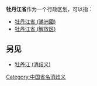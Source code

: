'''牡丹江省'''作为一个行政区划，可以指：

* [[牡丹江省_(滿洲國)|牡丹江省 (滿洲國)]]
* [[牡丹江省_(解放区)|牡丹江省 (解放区)]]

== 另见 ==
* [[牡丹江_(消歧义)|牡丹江 (消歧义)]]

{{Disambiguation|M牡|Cat=四字中国行政区名消歧义}}
[[Category:中国省名消歧义|Category:中国省名消歧义]]